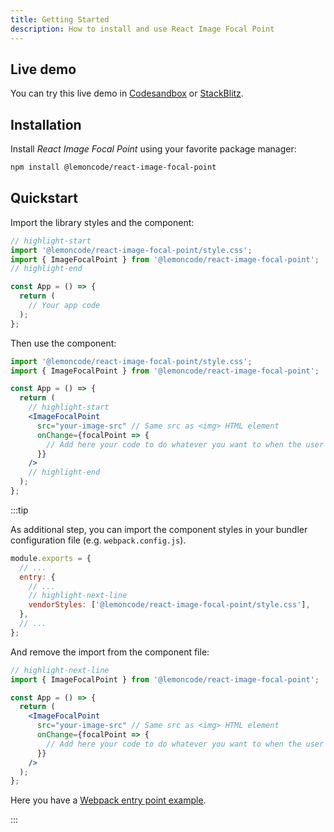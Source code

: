 ```yaml
---
title: Getting Started
description: How to install and use React Image Focal Point
---
```


## Live demo

You can try this live demo in [Codesandbox](https://codesandbox.io/s/github/Lemoncode/react-image-focal-point/tree/main/examples/basic) or [StackBlitz](https://stackblitz.com/github/Lemoncode/react-image-focal-point/tree/main/examples/basic).

## Installation

Install _React Image Focal Point_ using your favorite package manager:

```bash npm2yarn
npm install @lemoncode/react-image-focal-point
```

## Quickstart

Import the library styles and the component:

```jsx title="app.jsx" showLineNumbers
// highlight-start
import '@lemoncode/react-image-focal-point/style.css';
import { ImageFocalPoint } from '@lemoncode/react-image-focal-point';
// highlight-end

const App = () => {
  return (
    // Your app code
  );
};

```

Then use the component:

```jsx title="app.jsx" showLineNumbers
import '@lemoncode/react-image-focal-point/style.css';
import { ImageFocalPoint } from '@lemoncode/react-image-focal-point';

const App = () => {
  return (
    // highlight-start
    <ImageFocalPoint
      src="your-image-src" // Same src as <img> HTML element
      onChange={focalPoint => {
        // Add here your code to do whatever you want to when the user drags on the focal point
      }}
    />
    // highlight-end
  );
};
```

:::tip

As additional step, you can import the component styles in your bundler configuration file (e.g. `webpack.config.js`).

```js title="webpack.config.js" showLineNumbers
module.exports = {
  // ...
  entry: {
    // ...
    // highlight-next-line
    vendorStyles: ['@lemoncode/react-image-focal-point/style.css'],
  },
  // ...
};
```

And remove the import from the component file:

```jsx title="app.jsx" showLineNumbers
// highlight-next-line
import { ImageFocalPoint } from '@lemoncode/react-image-focal-point';

const App = () => {
  return (
    <ImageFocalPoint
      src="your-image-src" // Same src as <img> HTML element
      onChange={focalPoint => {
        // Add here your code to do whatever you want to when the user drags on the focal point
      }}
    />
  );
};
```

Here you have a [Webpack entry point example](examples/webpack-entry-point).

:::
